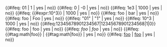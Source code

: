 {{#ifeq: 01 | 1 | yes | no}}
{{#ifeq: 0 | -0 | yes | no}}
{{#ifeq: 1e3 | 1000 | yes | no}}
{{#ifeq: {{#expr:10^3}} | 1000 | yes | no}}
{{#ifeq: foo | bar | yes | no}}
{{#ifeq: foo | Foo | yes | no}}
{{#ifeq: "01" | "1" | yes | no}}
{{#ifeq: 10^3 | 1000 | yes | no}}
{{#ifeq:12345678901234567|12345678901234568|1|0}}
{{#ifeq: <nowiki>foo</nowiki> | <nowiki>foo</nowiki> | yes | no}}
{{#ifeq: <math>foo</math> | <math>foo</math> | yes | no}}
{{#ifeq: {{#tag:math|foo}} | {{#tag:math|foo}} | yes | no}}
{{#ifeq: [[foo]] | [[foo]] | yes | no}}